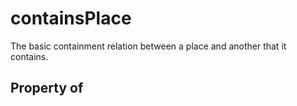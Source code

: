 # containsPlace

The basic containment relation between a place and another that it contains.

## Property of



